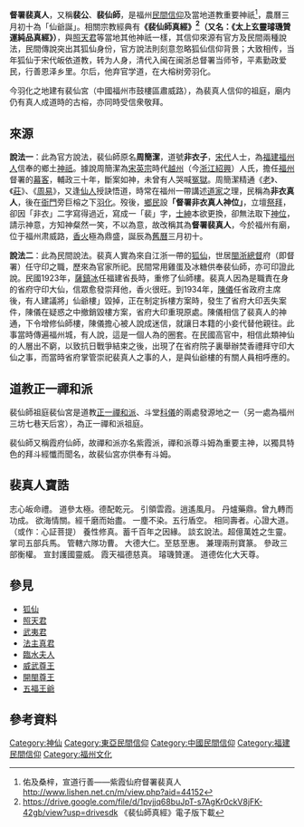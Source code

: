 '''督署裴真人'''，又稱'''裴公'''、'''裴仙師'''，是福州[[華人民間信仰|民間信仰]]及當地道教重要神祇<ref>佑及桑梓，宣道行善——紫霞仙府督署裴真人 http://www.lishen.net.cn/m/view.php?aid=44152{{Dead link|date=2020年7月 |bot=InternetArchiveBot |fix-attempted=yes }}</ref>，農曆三月初十為「仙爺誕」。相關宗教經典有'''《裴仙師真經》<ref>https://drive.google.com/file/d/1pvjjq68buJpT-s7AgKr0ckV8jFK-42gb/view?usp=drivesdk {{Wayback|url=https://drive.google.com/file/d/1pvjjq68buJpT-s7AgKr0ckV8jFK-42gb/view?usp=drivesdk |date=20210417170723 }} 《裴仙師真經》電子版下載</ref>（又名：《太上玄靈璿璣贊運純品真經》）'''，與[[照天君|照天君]]等當地其他神祇一樣，其信仰來源有官方及民間兩種說法，民間傳說突出其狐仙身份，官方說法則刻意忽略狐仙信仰背景；大致相传，当年狐仙于宋代皈依道教，转为人身，清代入闽在闽浙总督署当师爷，平素勤政爱民，行善恩泽乡里。尔后，他弃官学道，在大榕树旁羽化。

今羽化之地建有裴仙宮（中國福州市鼓樓區肅威路），為裴真人信仰的祖庭，廟内仍有真人成道時的古榕，亦同時受信衆敬拜。

== 來源 ==

'''說法一'''：此為官方說法，裴仙師原名'''周簡潔'''，道號'''非衣子'''，[[宋代|宋代]]人士，為[[福建|福建]][[福州人|福州人]]信奉的鄉土[[神祇|神祇]]。據說周簡潔為[[宋英宗|宋英宗]]時代[[越州|越州]]（今[[浙江|浙江]][[紹興|紹興]]）人氏，擔任[[福州|福州]]督署的[[幕客|幕客]]，輔政三十年，斷案如神，未曾有人哭喊[[冤獄|冤獄]]。周簡潔精通《[[道德經|老]]》、《[[南華經|莊]]》、《[[易經|周易]]》，又逢[[仙人|仙人]]授訣悟道，時常在福州一帶講述[[道家|道家]]之理，民稱為'''非衣真人'''，後在[[衙門|衙門]]旁巨榕之下[[羽化|羽化]]。歿後，[[鄉民|鄉民]]設'''「督署非衣真人神位」'''，立壇[[祭拜|祭拜]]，卻因「非衣」二字寫得過近，寫成一「裴」字，[[士紳|士紳]]本欲更換，卻無法取下[[神位|神位]]，請示神意，方知神粲然一笑，不以為意，故改稱其為'''督署裴真人'''，今於福州有廟，位于福州肃威路，[[香火|香火]]極為鼎盛，誕辰為[[舊曆|舊曆]]三月初十。

'''說法二'''：此為民間說法。裴真人實為來自江浙一帶的[[狐仙|狐仙]]，世居[[閩浙總督|閩浙總督]]府（即督署）任守印之職，歷來為官家所祀。民間常用雞蛋及冰糖供奉裴仙師，亦可印證此說。民國1923年，[[薩鎮冰|薩鎮冰]]任福建省長時，重修了仙師樓。裴真人因為是職責在身的省府守印大仙，信眾愈發崇拜他，香火很旺。到1934年，[[陳儀|陳儀]]任省政府主席後，有人建議將」仙爺樓」毀掉，正在制定拆樓方案時，發生了省府大印丟失案件，陳儀在疑惑之中撤銷毀樓方案，省府大印重現原處。陳儀相信了裴真人的神通，下令增修仙師樓，陳儀擔心被人說成迷信，就讓日本籍的小妾代替他親往。此事當時傳遍福州城，有人說，這是一個人為的圈套。在民國高官中，相信此類神仙的人層出不窮，以致抗日戰爭結束之後，出現了在省府院子裏舉辦焚香禮拜守印大仙之事，而當時省府掌管崇祀裴真人之事的人，是與仙爺樓的有關人員相呼應的。

== 道教正一禪和派 ==

裴仙師祖庭裴仙宮是道教[[正一|正一]][[禪和派|禪和派]]、斗堂[[科儀|科儀]]的兩處發源地之一（另一處為福州三坊七巷天后宮），為正一禪和派祖庭。

裴仙師又稱霞府仙師，故禪和派亦名紫霞派，禪和派尊斗姆為重要主神，以獨具特色的拜斗經懺而聞名，故裴仙宮亦供奉有斗姆。

== 裴真人寶誥 == 

志心皈命禮。
道參太極。德配乾元。
引領雲霞。逍遙風月。
丹爐藥鼎。曾九轉而功成。
欲海情關。經千磨而始盡。
一塵不染。五行盾空。
相同壽者。心證大道。（或作：心証菩提）
養性修真。蓄千百年之因緣。
談玄說法。超億萬姓之生靈。
掌司五部兵馬。
管轄六隊功曹。
大德大仁。至慈至惠。
兼理兩刑寶篆。
參政三部衡權。
宣封護國靈威。
霞天福德慈真。
璿璣贊運。
道德佐化大天尊。

==參見==
*[[狐仙|狐仙]]
*[[照天君|照天君]]
*[[武夷君|武夷君]]
*[[法主真君|法主真君]]
*[[臨水夫人|臨水夫人]]
*[[威武尊王|威武尊王]]
*[[開閩尊王|開閩尊王]]
*[[五福王爺|五福王爺]]

==參考資料==
[[Category:神仙|Category:神仙]]
[[Category:東亞民間信仰|Category:東亞民間信仰]]
[[Category:中國民間信仰|Category:中國民間信仰]]
[[Category:福建民間信仰|Category:福建民間信仰]]
[[Category:福州文化|Category:福州文化]]